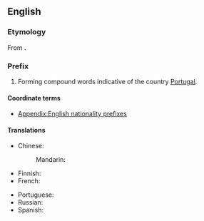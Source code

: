 {{also|luso|Luso|luso-}}

==English==

===Etymology===
From {{etyl|la|en}} {{m|la|Lūsitānia||Ancient Roman province comprising most of modern Portugal and part of Spain}}.

===Prefix===
{{en-prefix}}

# Forming compound words indicative of the country [[Portugal]].

====Coordinate terms====
* [[Appendix:English nationality prefixes]]

====Translations====
{{trans-top|relating to Portugal or Portuguese}}
* Chinese:
*: Mandarin: {{t+|cmn|葡|tr=Pú-|sc=Hani}}
* Finnish: {{t+|fi|portugalilainen|alt=portugalilais-}}
* French: {{t+|fr|luso-}}
{{trans-mid}}
* Portuguese: {{t+|pt|luso-}}
* Russian: {{t|ru|португа́льско-}}
* Spanish: {{t|es|luso-}}
{{trans-bottom}}